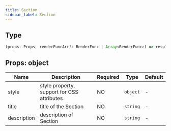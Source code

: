 ```yaml
---
title: Section
sidebar_label: Section
---
```


## Type

```ts
(props: Props, renderFuncArr?: RenderFunc | Array<RenderFunc>) => result: RenderFunc
```

## Props: object

| Name        | Description                                | Required | Type     | Default |
| ----------- | ------------------------------------------ | -------- | -------- | ------- |
| style       | style property, support for CSS attributes | NO       | `object` | -       |
| title       | title of the Section                       | NO       | `string` | -       |
| description | description of Section                     | NO       | `string` | -       |
